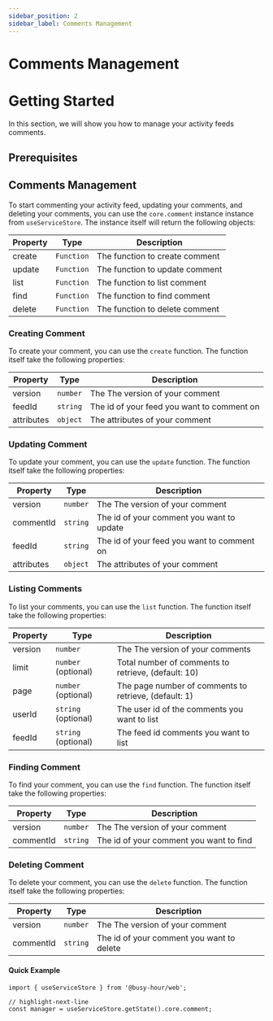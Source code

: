 ```yaml
---
sidebar_position: 2
sidebar_label: Comments Management
---
```



# Comments Management

# Getting Started

In this section, we will show you how to manage your activity feeds comments.

## Prerequisites

<GettingStartedPrerequisites />

## Comments Management

To start commenting your activity feed, updating your comments, and deleting your comments, you can use the `core.comment` instance instance from `useServiceStore`. The instance itself will return the following objects:

| Property | Type       | Description                    |
| -------- | ---------- | ------------------------------ |
| create   | `Function` | The function to create comment |
| update   | `Function` | The function to update comment |
| list     | `Function` | The function to list comment   |
| find     | `Function` | The function to find comment   |
| delete   | `Function` | The function to delete comment |

### Creating Comment

To create your comment, you can use the `create` function. The function itself take the following properties:

| Property   | Type     | Description                                |
| ---------- | -------- | ------------------------------------------ |
| version    | `number` | The The version of your comment            |
| feedId     | `string` | The id of your feed you want to comment on |
| attributes | `object` | The attributes of your comment             |

### Updating Comment

To update your comment, you can use the `update` function. The function itself take the following properties:

| Property   | Type     | Description                                |
| ---------- | -------- | ------------------------------------------ |
| version    | `number` | The The version of your comment            |
| commentId  | `string` | The id of your comment you want to update  |
| feedId     | `string` | The id of your feed you want to comment on |
| attributes | `object` | The attributes of your comment             |

### Listing Comments

To list your comments, you can use the `list` function. The function itself take the following properties:

| Property | Type                | Description                                           |
| -------- | ------------------- | ----------------------------------------------------- |
| version  | `number`            | The The version of your comments                      |
| limit    | `number` (optional) | Total number of comments to retrieve, (default: 10)   |
| page     | `number` (optional) | The page number of comments to retrieve, (default: 1) |
| userId   | `string` (optional) | The user id of the comments you want to list          |
| feedId   | `string` (optional) | The feed id comments you want to list                 |

### Finding Comment

To find your comment, you can use the `find` function. The function itself take the following properties:

| Property  | Type     | Description                             |
| --------- | -------- | --------------------------------------- |
| version   | `number` | The The version of your comment         |
| commentId | `string` | The id of your comment you want to find |

### Deleting Comment

To delete your comment, you can use the `delete` function. The function itself take the following properties:

| Property  | Type     | Description                               |
| --------- | -------- | ----------------------------------------- |
| version   | `number` | The The version of your comment           |
| commentId | `string` | The id of your comment you want to delete |

#### Quick Example

```tsx title="src/main.tsx"
import { useServiceStore } from '@busy-hour/web';

// highlight-next-line
const manager = useServiceStore.getState().core.comment;
```
